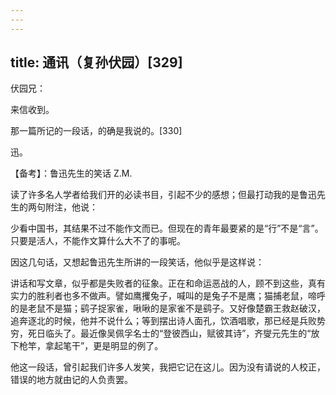 ```yaml
---
---
---
```

title: 通讯（复孙伏园）[329]
---




伏园兄：

来信收到。

那一篇所记的一段话，的确是我说的。[330]

迅。





【备考】：鲁迅先生的笑话 Z.M.


读了许多名人学者给我们开的必读书目，引起不少的感想；但最打动我的是鲁迅先生的两句附注，他说：

少看中国书，其结果不过不能作文而已。但现在的青年最要紧的是“行”不是“言”。只要是活人，不能作文算什么大不了的事呢。

因这几句话，又想起鲁迅先生所讲的一段笑话，他似乎是这样说：

讲话和写文章，似乎都是失败者的征象。正在和命运恶战的人，顾不到这些，真有实力的胜利者也多不做声。譬如鹰攫兔子，喊叫的是兔子不是鹰；猫捕老鼠，啼呼的是老鼠不是猫；鹞子捉家雀，啾啾的是家雀不是鹞子。又好像楚霸王救赵破汉，追奔逐北的时候，他并不说什么；等到摆出诗人面孔，饮酒唱歌，那已经是兵败势穷，死日临头了。最近像吴佩孚名士的“登彼西山，赋彼其诗”，齐燮元先生的“放下枪竿，拿起笔干”，更是明显的例了。

他这一段话，曾引起我们许多人发笑，我把它记在这儿。因为没有请说的人校正，错误的地方就由记的人负责罢。